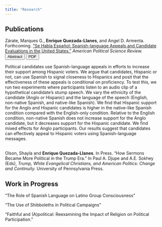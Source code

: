 ```yaml
---
title: "Research"
---
```


## Publications

Zárate, Marques G., **Enrique Quezada-Llanes**, and Angel D. Armenta. Forthcoming. ["Se Habla Español: Spanish-language Appeals and Candidate Evaluations in the United States."](https://doi.org/10.1017/S0003055423000084) *American Political Science Review.* 
<button class="btn btn-primary  btn-sm" type="button" data-bs-toggle="collapse" data-bs-target="#collapseExample" aria-expanded="false" aria-controls="collapseExample">Abstract</button> [<button class="btn btn-primary  btn-sm" type="button">PDF</button>](files/APSR_2023.pdf){target="_blank"}


```{=html}
<div class="collapse" id="collapseExample">
  <div class="card card-body">
    Political candidates use Spanish-language appeals in efforts to increase their support among Hispanic voters. We argue that candidates, Hispanic or not, can use Spanish to signal closeness to Hispanics and posit that the effectiveness of these appeals is conditional on proficiency. To test this, we run two experiments where participants listen to an audio clip of a hypothetical candidate’s stump speech. We vary the ethnicity of the candidate (Anglo or Hispanic) and the language of the speech (English, non-native Spanish, and native-like Spanish). We find that Hispanic support for the Anglo and Hispanic candidates is higher in the native-like Spanish condition compared with the English-only condition. Relative to the English condition, non-native Spanish does not increase support for the Anglo candidate, but it decreases support for the Hispanic candidate. We find mixed effects for Anglo participants. Our results suggest that candidates can effectively appeal to Hispanic voters using Spanish-language messages.
  </div>
  <br>
</div>
```


Olson, Shayla and **Enrique Quezada-Llanes**. In Press. "How Sermons Became More Political in the Trump Era." In Paul A. Djupe and A.E. Sokhey (Eds), *Trump, White Evangelical Christians, and American Politics: Change and Continuity.* University of Pennsylvania Press.

## Work in Progress

"The Role of Spanish Language on Latino Group Consciousness"

"The Use of Shibboleths in Political Campaigns"

"Faithful and (A)political: Reexamining the Impact of Religion on Political Participation."
